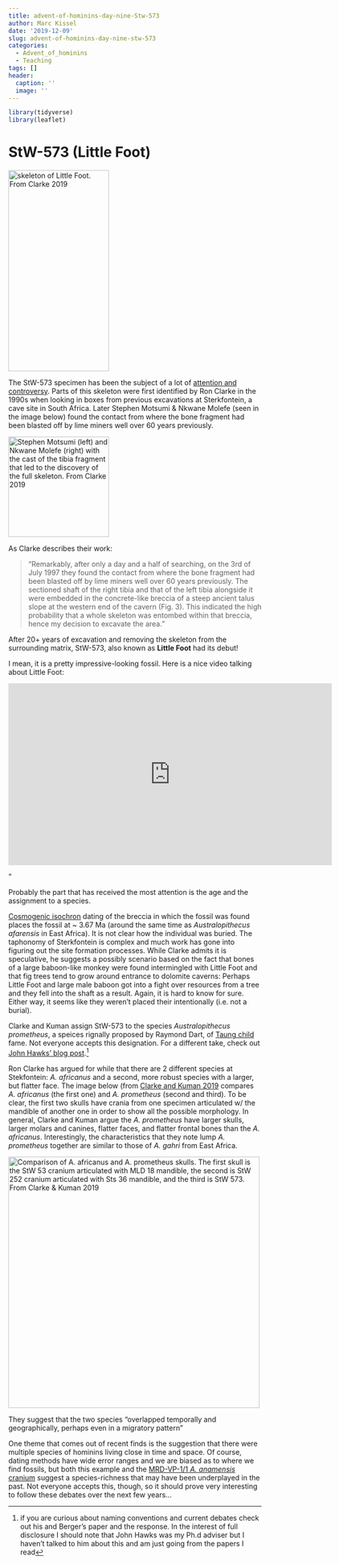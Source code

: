 ```yaml
---
title: advent-of-hominins-day-nine-Stw-573
author: Marc Kissel
date: '2019-12-09'
slug: advent-of-hominins-day-nine-stw-573
categories:
  - Advent_of_hominins
  - Teaching
tags: []
header:
  caption: ''
  image: ''
---
```


```r
library(tidyverse)
library(leaflet)
```


# StW-573 (Little Foot)

<img src="/img/Clarke_2019_fig_19.jpg" title="skeleton of Little Foot. From Clarke 2019" width="200" height="400" />



The StW-573 specimen has been the subject of a lot of [attention and controversy]( https://www.sciencemag.org/news/2018/12/identity-little-foot-fossil-stirs-controversy). Parts of this skeleton were first identified by Ron Clarke in the 1990s  when looking in boxes from previous excavations at Sterkfontein, a cave site in South Africa. Later Stephen Motsumi & Nkwane Molefe (seen in the image below) found the contact from where the bone fragment had been blasted off by lime miners well over 60 years previously. 

<img src="/img/Clarke_2019_Fig_1.jpg" title="Stephen Motsumi (left) and Nkwane Molefe (right) with the cast of the tibia fragment that led to the discovery of the full skeleton. From Clarke 2019" width="200" height="200" />

As Clarke describes their work:


>"Remarkably, after only a day and a half of searching, on the 3rd of July 1997 they found the contact from where the bone fragment had been blasted off by lime miners well over 60 years previously. The sectioned shaft of the right tibia and that of the left tibia alongside it were embedded in the concrete-like breccia of a steep ancient talus slope at the western end of the cavern (Fig. 3). This indicated the high probability that a whole skeleton was entombed within that breccia, hence my decision to excavate the area."

After 20+ years of excavation and removing the skeleton from the surrounding matrix,  StW-573, also known as  **Little Foot** had its debut! 

I mean, it is a pretty impressive-looking fossil.
Here is a nice video talking about Little Foot:

<iframe width="644" height="362" src="https://www.youtube.com/embed/t1RHCzA7SnA" frameborder="0" allow="accelerometer; autoplay; encrypted-media; gyroscope; picture-in-picture" allowfullscreen></iframe> "

Probably the part that has received the most attention is the age and the assignment to a species.


[Cosmogenic isochron]( http://www.antarcticglaciers.org/glacial-geology/dating-glacial-sediments-2/cosmogenic_nuclide_datin/) dating of the breccia in which the fossil was found places the fossil at ~ 3.67 Ma (around the same time as *Australopithecus afarensis * in East Africa). It is not clear how the individual was buried. The taphonomy of Sterkfontein is complex and much work has gone into figuring out the site formation processes. While Clarke admits it is speculative, he suggests a possibly scenario based on the fact that bones of a large baboon-like monkey were found intermingled with Little Foot and that fig trees tend to grow around entrance to dolomite caverns: Perhaps Little Foot and large male baboon got into a fight over  resources from a tree and they fell into the shaft as a result. Again, it is hard to know for sure.  Either way, it seems like they weren’t placed their intentionally (i.e. not a burial).

Clarke and Kuman assign StW-573  to the species *Australopithecus prometheus*, a speices rignally proposed by Raymond Dart, of [Taung child](https://marckissel.netlify.com/post/advent-of-hominins-day-eight-taung-child/) fame. Not everyone accepts this designation. For a different take, check out [John Hawks' blog post](http://johnhawks.net/weblog/topics/history/paleoanthropology/australopithecus-prometheus-nomen-nudum-2018.html).^[if you are curious about naming conventions and current debates check out his and Berger's paper and the response. In the interest of full disclosure I should note that John Hawks was my Ph.d adviser but I haven’t talked to him about this and am just going from the papers I read]

Ron Clarke has argued for while that there are 2 different species at Stekfontein: *A. africanus* and a second, more robust species with a larger, but flatter face. The image below (from [Clarke and Kuman 2019]( https://www.sciencedirect.com/science/article/pii/S0047248418302380) compares *A. africanus* (the first one) and *A. prometheus* (second and third). To be clear, the first two skulls have crania from one specimen articulated w/ the mandible of another one in order to show all the possible morphology. In general, Clarke and Kuman argue the *A. prometheus* have larger skulls, larger molars and canines, flatter faces, and flatter frontal bones than the *A. africanus*.  Interestingly, the characteristics that they note lump *A. prometheus* together are similar to those of *A. gahri* from East Africa. 


<img src="/img/Clarke_and_Kuman_2019_Fig31.jpg" title="Comparison of A. africanus and A. prometheus skulls. The first skull is the StW 53 cranium articulated with MLD 18 mandible, the second is StW 252 cranium articulated with Sts 36 mandible, and the third is StW 573.  From Clarke & Kuman 2019" width="500" height="500" />

They suggest that the two species “overlapped temporally and geographically, perhaps even in a migratory pattern”

One theme that comes out of recent finds is the suggestion that there were multiple species of hominins living close in time and space. Of course, dating methods have wide error ranges and we are biased as to where we find fossils, but  both this example and the [MRD-VP-1/1 *A. anamensis* cranium](https://marckissel.netlify.com/post/advent-of-hominins-day-four-mrd/) suggest a species-richness that may have been underplayed in the past. Not everyone accepts this, though, so it should prove very interesting to follow these debates over the next few years...
